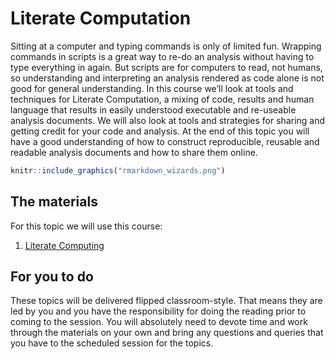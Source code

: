# Literate Computation

Sitting at a computer and typing commands is only of limited fun. Wrapping commands in scripts is a great way to re-do an analysis without having to type everything in again. But scripts are for computers to read, not humans, so understanding and interpreting an analysis rendered as code alone is not good for general understanding. In this course we'll look at tools and techniques for Literate Computation, a mixing of code, results and human language that results in easily understood executable and re-useable analysis documents. We will also look at tools and strategies for sharing and getting credit for your code and analysis. At the end of this topic you will have a good understanding of how to construct reproducible, reusable and readable analysis documents and how to share them online.


```r
knitr::include_graphics("rmarkdown_wizards.png")
```

## The materials

For this topic we will use this course:

  1. [Literate Computing](https://danmaclean.github.io/literate_computing/)

## For you to do

These topics will be delivered flipped classroom-style. That means they are led by you and you have the responsibility for doing the reading prior to coming to the session. You will absolutely need to devote time and work through the materials on your own and bring any questions and queries that you have to the scheduled session for the topics. 
